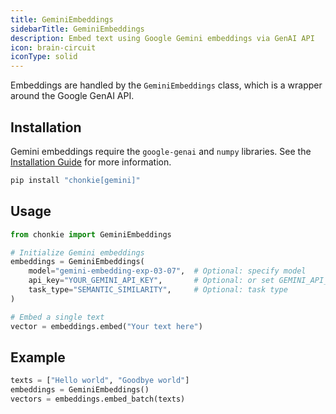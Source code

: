 ```yaml
---
title: GeminiEmbeddings
sidebarTitle: GeminiEmbeddings
description: Embed text using Google Gemini embeddings via GenAI API
icon: brain-circuit
iconType: solid
---
```


Embeddings are handled by the `GeminiEmbeddings` class, which is a wrapper around the Google GenAI API.

## Installation

Gemini embeddings require the `google-genai` and `numpy` libraries. See the [Installation Guide](/oss/getting-started/installation) for more information.

```bash
pip install "chonkie[gemini]"
```

## Usage

```python
from chonkie import GeminiEmbeddings

# Initialize Gemini embeddings
embeddings = GeminiEmbeddings(
    model="gemini-embedding-exp-03-07",  # Optional: specify model
    api_key="YOUR_GEMINI_API_KEY",       # Optional: or set GEMINI_API_KEY env var
    task_type="SEMANTIC_SIMILARITY",     # Optional: task type
)

# Embed a single text
vector = embeddings.embed("Your text here")
```

## Example

```python
texts = ["Hello world", "Goodbye world"]
embeddings = GeminiEmbeddings()
vectors = embeddings.embed_batch(texts)
```
